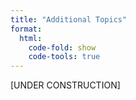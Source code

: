 ```yaml
---
title: "Additional Topics"
format:
  html:
    code-fold: show
    code-tools: true
---
```


[UNDER CONSTRUCTION]
